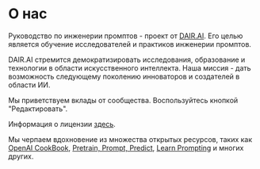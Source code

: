 # О нас

Руководство по инженерии промптов - проект от [DAIR.AI](https://github.com/ncuhome). Его целью является обучение исследователей и практиков инженерии промптов.

DAIR.AI стремится демократизировать исследования, образование и технологии в области искусственного интеллекта. Наша миссия - дать возможность следующему поколению инноваторов и создателей в области ИИ.

Мы приветствуем вклады от сообщества. Воспользуйтесь кнопкой "Редактировать".

Информация о лицензии [здесь](https://github.com/ncuhome/Prompt-Engineering-Guide#license).

Мы черпаем вдохновение из множества открытых ресурсов, таких как [OpenAI CookBook](https://github.com/openai/openai-cookbook), [Pretrain, Prompt, Predict](http://pretrain.nlpedia.ai/), [Learn Prompting](https://learnprompting.org/) и многих других.